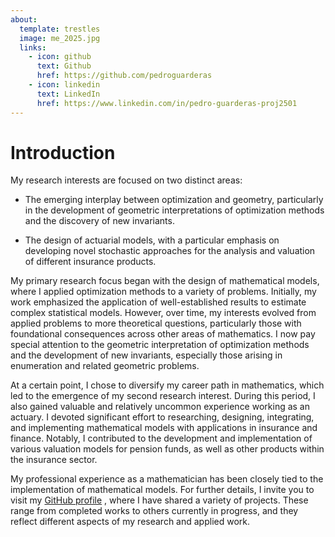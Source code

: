 ```yaml
---
about:
  template: trestles
  image: me_2025.jpg
  links:
    - icon: github
      text: Github
      href: https://github.com/pedroguarderas
    - icon: linkedin
      text: LinkedIn
      href: https://www.linkedin.com/in/pedro-guarderas-proj2501
---
```

<!------------------------------------------------------------------------------------------------->
# Introduction

My research interests are focused on two distinct areas:

  - The emerging interplay between optimization and geometry, particularly in the development of 
  geometric interpretations of optimization methods and the discovery of new invariants.

  - The design of actuarial models, with a particular emphasis on developing novel stochastic
  approaches for the analysis and valuation of different insurance products.

My primary research focus began with the design of mathematical models, where I applied optimization 
methods to a variety of problems. Initially, my work emphasized the application of well-established 
results to estimate complex statistical models. However, over time, my interests evolved from 
applied problems to more theoretical questions, particularly those with foundational consequences 
across other areas of mathematics. I now pay special attention to the geometric interpretation of 
optimization methods and the development of new invariants, especially those arising in enumeration 
and related geometric problems.

At a certain point, I chose to diversify my career path in mathematics, which led to the emergence 
of my second research interest. During this period, I also gained valuable and relatively uncommon 
experience working as an actuary. I devoted significant effort to researching, designing, 
integrating, and implementing mathematical models with applications in insurance and finance. 
Notably, I contributed to the development and implementation of various valuation models for 
pension funds, as well as other products within the insurance sector.

My professional experience as a mathematician has been closely tied to the implementation of 
mathematical models. For further details, I invite you to visit my
<a href="https://github.com/pedroguarderas/">GitHub profile</a> , where I have shared a variety of 
projects. These range from completed works to others currently in progress, and they reflect 
different aspects of my research and applied work.
